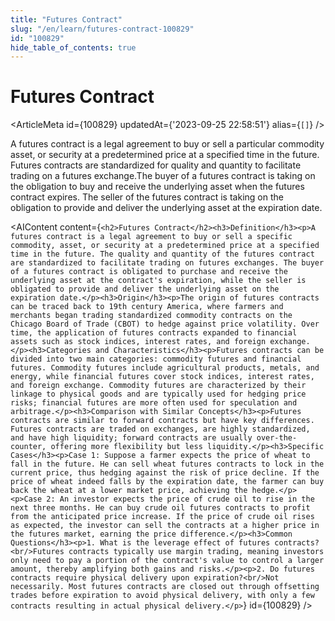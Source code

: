 ```yaml
---
title: "Futures Contract"
slug: "/en/learn/futures-contract-100829"
id: "100829"
hide_table_of_contents: true
---
```



# Futures Contract

<ArticleMeta id={100829} updatedAt={'2023-09-25 22:58:51'} alias={`[]`} />
<div className='border-solid border-b border-t-0 my-4 border-[var(--ifm-color-gray-300)]' />

A futures contract is a legal agreement to buy or sell a particular commodity asset, or security at a predetermined price at a specified time in the future. Futures contracts are standardized for quality and quantity to facilitate trading on a futures exchange.The buyer of a futures contract is taking on the obligation to buy and receive the underlying asset when the futures contract expires. The seller of the futures contract is taking on the obligation to provide and deliver the underlying asset at the expiration date.

<AIContent content={`<h2>Futures Contract</h2><h3>Definition</h3><p>A futures contract is a legal agreement to buy or sell a specific commodity, asset, or security at a predetermined price at a specified time in the future. The quality and quantity of the futures contract are standardized to facilitate trading on futures exchanges. The buyer of a futures contract is obligated to purchase and receive the underlying asset at the contract's expiration, while the seller is obligated to provide and deliver the underlying asset on the expiration date.</p><h3>Origin</h3><p>The origin of futures contracts can be traced back to 19th century America, where farmers and merchants began trading standardized commodity contracts on the Chicago Board of Trade (CBOT) to hedge against price volatility. Over time, the application of futures contracts expanded to financial assets such as stock indices, interest rates, and foreign exchange.</p><h3>Categories and Characteristics</h3><p>Futures contracts can be divided into two main categories: commodity futures and financial futures. Commodity futures include agricultural products, metals, and energy, while financial futures cover stock indices, interest rates, and foreign exchange. Commodity futures are characterized by their linkage to physical goods and are typically used for hedging price risks; financial futures are more often used for speculation and arbitrage.</p><h3>Comparison with Similar Concepts</h3><p>Futures contracts are similar to forward contracts but have key differences. Futures contracts are traded on exchanges, are highly standardized, and have high liquidity; forward contracts are usually over-the-counter, offering more flexibility but less liquidity.</p><h3>Specific Cases</h3><p>Case 1: Suppose a farmer expects the price of wheat to fall in the future. He can sell wheat futures contracts to lock in the current price, thus hedging against the risk of price decline. If the price of wheat indeed falls by the expiration date, the farmer can buy back the wheat at a lower market price, achieving the hedge.</p><p>Case 2: An investor expects the price of crude oil to rise in the next three months. He can buy crude oil futures contracts to profit from the anticipated price increase. If the price of crude oil rises as expected, the investor can sell the contracts at a higher price in the futures market, earning the price difference.</p><h3>Common Questions</h3><p>1. What is the leverage effect of futures contracts?<br/>Futures contracts typically use margin trading, meaning investors only need to pay a portion of the contract's value to control a larger amount, thereby amplifying both gains and risks.</p><p>2. Do futures contracts require physical delivery upon expiration?<br/>Not necessarily. Most futures contracts are closed out through offsetting trades before expiration to avoid physical delivery, with only a few contracts resulting in actual physical delivery.</p>`} id={100829} />
